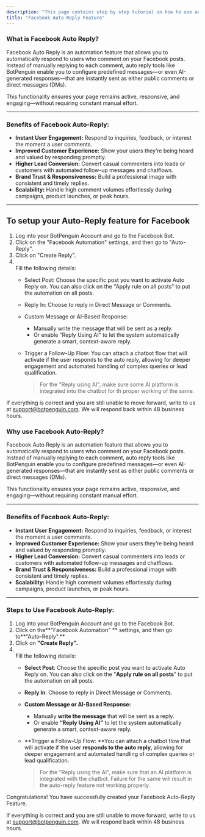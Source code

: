 ```yaml
---
description: "This page contains step by step tutorial on how to use auto reply to FB feature"
title: "Facebook Auto-Reply Feature"
---
```


### **What is Facebook Auto Reply?**

Facebook Auto Reply is an automation feature that allows you to automatically respond to users who comment on your Facebook posts. Instead of manually replying to each comment, auto reply tools like BotPenguin enable you to configure predefined messages—or even AI-generated responses—that are instantly sent as either public comments or direct messages (DMs).

This functionality ensures your page remains active, responsive, and engaging—without requiring constant manual effort.

---

### **Benefits of Facebook Auto-Reply:**

- **Instant User Engagement:** Respond to inquiries, feedback, or interest the moment a user comments.
- **Improved Customer Experience:** Show your users they’re being heard and valued by responding promptly.
- **Higher Lead Conversion:** Convert casual commenters into leads or customers with automated follow-up messages and chatflows.
- **Brand Trust & Responsiveness:** Build a professional image with consistent and timely replies.
- **Scalability:** Handle high comment volumes effortlessly during campaigns, product launches, or peak hours.

---

## **To setup your Auto-Reply feature for Facebook**

1. Log into your BotPenguin Account and go to the Facebook Bot.
2. Click on the "Facebook Automation" settings, and then go to "Auto-Reply".
3. Click on "Create Reply".
4. \
   Fill the following details:
   - Select Post: Choose the specific post you want to activate Auto Reply on. You can also click on the "Apply rule on all posts" to put the automation on all posts.
   - Reply In: Choose to reply in Direct Message or Comments.
   - Custom Message or AI-Based Response:
     - Manually write the message that will be sent as a reply.
     - Or enable “Reply Using AI” to let the system automatically generate a smart, context-aware reply.
   - Trigger a Follow-Up Flow: You can attach a chatbot flow that will activate if the user responds to the auto reply, allowing for deeper engagement and automated handling of complex queries or lead qualification.

     > For the "Reply using AI", make sure some AI platform is integrated into the chatbot for th proper working of the same.

If everything is correct and you are still unable to move forward, write to us at  [support@botpenguin.com](mailto:support@botpenguin.com). We will respond back within 48 business hours.

### **Why use Facebook Auto-Reply?**

Facebook Auto Reply is an automation feature that allows you to automatically respond to users who comment on your Facebook posts. Instead of manually replying to each comment, auto reply tools like BotPenguin enable you to configure predefined messages—or even AI-generated responses—that are instantly sent as either public comments or direct messages (DMs).

This functionality ensures your page remains active, responsive, and engaging—without requiring constant manual effort.

---

### **Benefits of Facebook Auto-Reply:**

- **Instant User Engagement:** Respond to inquiries, feedback, or interest the moment a user comments.
- **Improved Customer Experience:** Show your users they’re being heard and valued by responding promptly.
- **Higher Lead Conversion:** Convert casual commenters into leads or customers with automated follow-up messages and chatflows.
- **Brand Trust & Responsiveness:** Build a professional image with consistent and timely replies.
- **Scalability:** Handle high comment volumes effortlessly during campaigns, product launches, or peak hours.

---

### **Steps to Use Facebook Auto-Reply:**

1. Log into your BotPenguin Account and go to the Facebook Bot.
2. Click on the**"Facebook Automation" ** settings, and then go to**"Auto-Reply".** 
3. Click on **"Create Reply".**
4. \
   Fill the following details:
   - **Select Post**: Choose the specific post you want to activate Auto Reply on. You can also click on the "**Apply rule on all posts**" to put the automation on all posts.
   - **Reply In**: Choose to reply in Direct Message or Comments.
   - **Custom Message or AI-Based Response:**
     - Manually **write the message** that will be sent as a reply.
     - Or enable **“Reply Using AI”** to let the system automatically generate a smart, context-aware reply.
   - **Trigger a Follow-Up Flow: **You can attach a chatbot flow that will activate if the user **responds to the auto reply**, allowing for deeper engagement and automated handling of complex queries or lead qualification.

     > For the "Reply using the AI", make sure that an AI platform is integrated with the chatbot. Failure for the same will result in the auto-reply feature not working properly.

Congratulations\! You have successfully created your Facebook Auto-Reply Feature.

If everything is correct and you are still unable to move forward, write to us at [support@botpenguin.com](mailto:support@botpenguin.com). We will respond back within 48 business hours.
